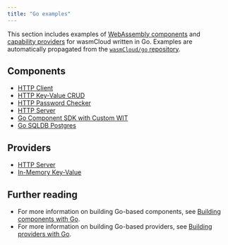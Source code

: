 ```yaml
---
title: "Go examples"
---
```


This section includes examples of [WebAssembly components](/docs/concepts/components.mdx) and [capability providers](/docs/concepts/providers.mdx) for wasmCloud written in Go. Examples are automatically propagated from the [`wasmCloud/go` repository](https://github.com/wasmCloud/go).

## Components

- [HTTP Client](/docs/examples/go/component/http-client/)
- [HTTP Key-Value CRUD](/docs/examples/go/component/http-keyvalue-crud/)
- [HTTP Password Checker](/docs/examples/go/component/http-password-checker/)
- [HTTP Server](/docs/examples/go/component/http-server/)
- [Go Component SDK with Custom WIT](/docs/examples/go/component/invoke/)
- [Go SQLDB Postgres](/docs/examples/go/component/sqldb-postgres-query/)

## Providers

- [HTTP Server](/docs/examples/go/provider/http-server/)
- [In-Memory Key-Value](/docs/examples/go/provider/keyvalue-inmemory/)

## Further reading

- For more information on building Go-based components, see [Building components with Go](/docs/developer/languages/go/components/).
- For more information on building Go-based providers, see [Building providers with Go](/docs/developer/languages/go/providers/).
